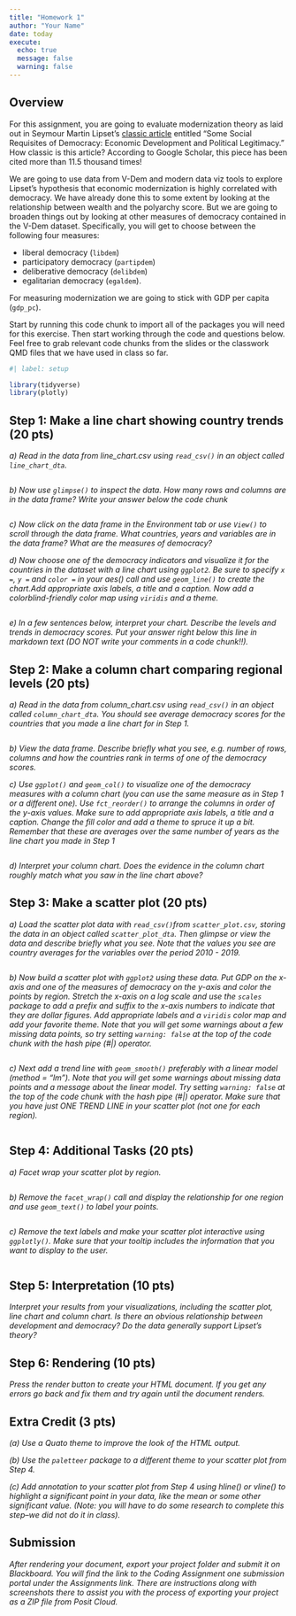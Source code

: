 ```yaml
---
title: "Homework 1"
author: "Your Name"
date: today
execute:
  echo: true
  message: false
  warning: false
---
```


## Overview

For this assignment, you are going to evaluate modernization theory as laid out in Seymour Martin Lipset's [classic article](https://www-jstor-org.proxygw.wrlc.org/stable/1951731?seq=8) entitled "Some Social Requisites of Democracy: Economic Development and Political Legitimacy." How classic is this article? According to Google Scholar, this piece has been cited more than 11.5 thousand times! 

We are going to use data from V-Dem and modern data viz tools to explore Lipset's hypothesis that economic modernization is highly correlated with democracy. We have already done this to some extent by looking at the relationship between wealth and the polyarchy score. But we are going to broaden things out by looking at other measures of democracy contained in the V-Dem dataset. Specifically, you will get to choose between the following four measures: 

  - liberal democracy (`libdem`)
  - participatory democracy (`partipdem`) 
  - deliberative democracy (`delibdem`) 
  - egalitarian democracy (`egaldem`). 
  
For measuring modernization we are going to stick with GDP per capita (`gdp_pc`). 

Start by running this code chunk to import all of the packages you will need for this exercise. Then start working through the code and questions below. Feel free to grab relevant code chunks from the slides or the classwork QMD files that we have used in class so far.

```r
#| label: setup

library(tidyverse)
library(plotly)
```

## Step 1: Make a line chart showing country trends (20 pts)

*a) Read in the data from line_chart.csv using `read_csv()` in an object called `line_chart_dta`.* 

```r

```

*b) Now use `glimpse()` to inspect the data. How many rows and columns are in the data frame? Write your answer below the code chunk* 

```r

```

*c) Now click on the data frame in the Environment tab or use `View()` to scroll through the data frame. What countries, years and variables are in the data frame? What are the measures of democracy?*

*d) Now choose one of the democracy indicators and visualize it for the countries in the dataset with a line chart using `ggplot2`. Be sure to specify `x = `, `y = ` and `color =` in your aes() call and use `geom_line()` to create the chart.Add appropriate axis labels, a title and a caption. Now add a colorblind-friendly color map using `viridis` and a theme.* 

```r

```

*e) In a few sentences below, interpret your chart. Describe the levels and trends in democracy scores. Put your answer right below this line in markdown text (DO NOT write your comments in a code chunk!!).*

## Step 2: Make a column chart comparing regional levels (20 pts)

*a) Read in the data from column_chart.csv using `read_csv()` in an object called `column_chart_dta`. You should see average democracy scores for the countries that you made a line chart for in Step 1.* 

```r

```

*b) View the data frame. Describe briefly what you see, e.g. number of rows, columns and how the countries rank in terms of one of the democracy scores.*

*c) Use `ggplot()` and `geom_col()` to visualize one of the democracy measures with a column chart (you can use the same measure as in Step 1 or a different one). Use `fct_reorder()` to arrange the columns in order of the y-axis values. Make sure to add appropriate axis labels, a title and a caption. Change the fill color and add a theme to spruce it up a bit. Remember that these are averages over the same number of years as the line chart you made in Step 1* 

```r

```

*d) Interpret your column chart. Does the evidence in the column chart roughly match what you saw in the line chart above?*

## Step 3: Make a scatter plot (20 pts)

*a) Load the scatter plot data with `read_csv()`from `scatter_plot.csv`, storing the data in an object called `scatter_plot_dta`. Then glimpse or view the data and describe briefly what you see. Note that the values you see are country averages for the variables over the period 2010 - 2019.*

```r

```

*b) Now build a scatter plot with `ggplot2` using these data. Put GDP on the x-axis and one of the measures of democracy on the y-axis and color the points by region. Stretch the x-axis on a log scale and use the `scales` package to add a prefix and suffix to the x-axis numbers to indicate that they are dollar figures. Add appropriate labels and a `viridis` color map and add your favorite theme. Note that you will get some warnings about a few missing data points, so try setting `warning: false` at the top of the code chunk with the hash pipe (#|) operator.* 

```r

```

*c) Next add a trend line with `geom_smooth()` preferably with a linear model (method = "lm"). Note that you will get some warnings about missing data points and a message about the linear model. Try setting `warning: false` at the top of the code chunk with the hash pipe (#|) operator. Make sure that you have just ONE TREND LINE in your scatter plot (not one for each region).*  

```r

```

## Step 4: Additional Tasks (20 pts)

*a) Facet wrap your scatter plot by region.*

```r

```


*b) Remove the `facet_wrap()` call and display the relationship for one region and use `geom_text()` to label your points.*

```r

```

*c) Remove the text labels and make your scatter plot interactive using `ggplotly()`. Make sure that your tooltip includes the information that you want to display to the user.*

```r

```

## Step 5: Interpretation (10 pts)

*Interpret your results from your visualizations, including the scatter plot, line chart and column chart. Is there an obvious relationship between development and democracy? Do the data generally support Lipset's theory?*


## Step 6: Rendering (10 pts)

*Press the render button to create your HTML document. If you get any errors go back and fix them and try again until the document renders.*


## Extra Credit (3 pts)

*(a) Use a Quato theme to improve the look of the HTML output.*

*(b) Use the `paletteer` package to a different theme to your scatter plot from Step 4.*

*(c) Add annotation to your scatter plot from Step 4 using hline() or vline() to highlight a significant point in your data, like the mean or some other significant value. (Note: you will have to do some research to complete this step--we did not do it in class).*

## Submission

*After rendering your document, export your project folder and submit it on Blackboard. You will find the link to the Coding Assignment one submission portal under the Assignments link. There are instructions along with screenshots there to assist you with the process of exporting your project as a ZIP file from Posit Cloud.*